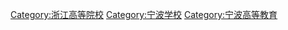 [[Category:浙江高等院校|Category:浙江高等院校]]
[[Category:宁波学校|Category:宁波学校]]
[[Category:宁波高等教育|Category:宁波高等教育]]